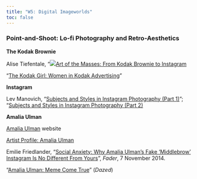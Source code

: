 ```yaml
---
title: "W5: Digital Imageworlds"
toc: false
---
```


### Point-and-Shoot: Lo-fi Photography and Retro-Aesthetics

**The Kodak Brownie**

Alise Tiefentale, "![](https://prod.ally.ac/static/ally-icon-indicator-low-circle.b7cd3e0c1511a1080fd322790193604f.svg)[Art of the Masses: From Kodak Brownie to Instagram](https://canvas.emerson.edu/courses/1932613/files/145788159?wrap=1 "Art_of_the_Masses_From_Kodak_Brownie_to.pdf")

"[The Kodak Girl: Women in Kodak Advertising](https://library.torontomu.ca/asc/2013/10/the-kodak-girl-women-in-kodak-advertising/)"

**Instagram**

Lev Manovich, "[Subjects and Styles in Instagram Photography (Part 1)](http://manovich.net/index.php/projects/subjects-and-styles-in-instagram-photography-part-1)"; "[Subjects and Styles in Instagram Photography (Part 2)](http://manovich.net/index.php/projects/subjects-and-styles-in-instagram-photography-part-2)

**Amalia Ulman**

[Amalia Ulman](https://amaliaulman.eu/) website

[Artist Profile: Amalia Ulman](http://rhizome.org/editorial/2012/nov/07/artist-profile-amalia-ulman/) 

Emilie Friedlander, "[Social Anxiety: Why Amalia Ulman's Fake 'Middlebrow' Instagram Is No Different From Yours](http://www.thefader.com/2014/11/07/social-anxiety-why-amalia-ulmans-middlebrow-instagram-feed-is-no-different-from-yours)", *Fader*, 7 November 2014.

"[Amalia Ulman: Meme Come True](http://www.dazeddigital.com/artsandculture/article/23700/1/amalia-ulman-meme-come-true)" (*Dazed*)
